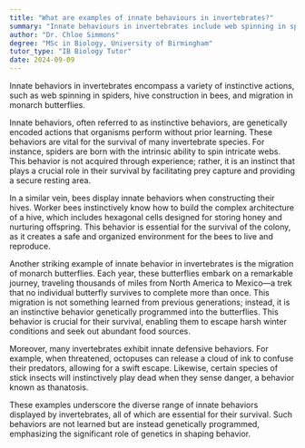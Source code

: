 ```yaml
---
title: "What are examples of innate behaviours in invertebrates?"
summary: "Innate behaviours in invertebrates include web spinning in spiders, hive building in bees, and migration in monarch butterflies."
author: "Dr. Chloe Simmons"
degree: "MSc in Biology, University of Birmingham"
tutor_type: "IB Biology Tutor"
date: 2024-09-09
---
```


Innate behaviors in invertebrates encompass a variety of instinctive actions, such as web spinning in spiders, hive construction in bees, and migration in monarch butterflies.

Innate behaviors, often referred to as instinctive behaviors, are genetically encoded actions that organisms perform without prior learning. These behaviors are vital for the survival of many invertebrate species. For instance, spiders are born with the intrinsic ability to spin intricate webs. This behavior is not acquired through experience; rather, it is an instinct that plays a crucial role in their survival by facilitating prey capture and providing a secure resting area.

In a similar vein, bees display innate behaviors when constructing their hives. Worker bees instinctively know how to build the complex architecture of a hive, which includes hexagonal cells designed for storing honey and nurturing offspring. This behavior is essential for the survival of the colony, as it creates a safe and organized environment for the bees to live and reproduce.

Another striking example of innate behavior in invertebrates is the migration of monarch butterflies. Each year, these butterflies embark on a remarkable journey, traveling thousands of miles from North America to Mexico—a trek that no individual butterfly survives to complete more than once. This migration is not something learned from previous generations; instead, it is an instinctive behavior genetically programmed into the butterflies. This behavior is crucial for their survival, enabling them to escape harsh winter conditions and seek out abundant food sources.

Moreover, many invertebrates exhibit innate defensive behaviors. For example, when threatened, octopuses can release a cloud of ink to confuse their predators, allowing for a swift escape. Likewise, certain species of stick insects will instinctively play dead when they sense danger, a behavior known as thanatosis.

These examples underscore the diverse range of innate behaviors displayed by invertebrates, all of which are essential for their survival. Such behaviors are not learned but are instead genetically programmed, emphasizing the significant role of genetics in shaping behavior.
    
